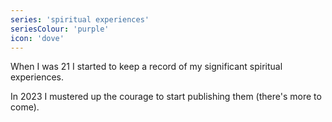 ```yaml
---
series: 'spiritual experiences'
seriesColour: 'purple'
icon: 'dove'
---
```


When I was 21 I started to keep a record of my significant spiritual experiences.

In 2023 I mustered up the courage to start publishing them (there's more to come).
